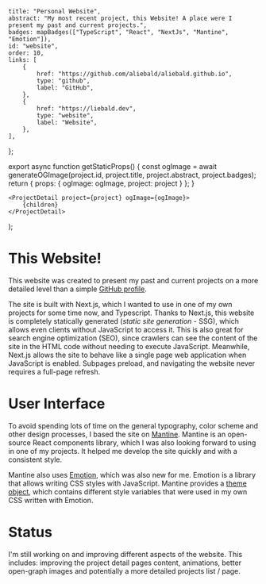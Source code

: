 	title: "Personal Website",
	abstract: "My most recent project, this Website! A place were I present my past and current projects.",
	badges: mapBadges(["TypeScript", "React", "NextJs", "Mantine", "Emotion"]),
	id: "website",
	order: 10,
	links: [
		{
			href: "https://github.com/aliebald/aliebald.github.io",
			type: "github",
			label: "GitHub",
		},
		{
			href: "https://liebald.dev",
			type: "website",
			label: "Website",
		},
	],
};


export async function getStaticProps() {
	const ogImage = await generateOGImage(project.id, project.title, project.abstract, project.badges);
	return { props: { ogImage: ogImage, project: project } };
}

	<ProjectDetail project={project} ogImage={ogImage}>
		{children}
	</ProjectDetail>
);

# This Website!

This website was created to present my past and current projects on a more detailed level than a simple [GitHub profile](https://github.com/aliebald).

The site is built with Next.js, which I wanted to use in one of my own projects for some time now, and Typescript.
Thanks to Next.js, this website is completely statically generated (_static site generation_ - SSG), which allows even clients without JavaScript to access it.
This is also great for search engine optimization (SEO), since crawlers can see the content of the site in the HTML code without needing to execute JavaScript.
Meanwhile, Next.js allows the site to behave like a single page web application when JavaScript is enabled. Subpages preload, and navigating the website never requires a full-page refresh.

# User Interface

To avoid spending lots of time on the general typography, color scheme and other design processes, I based the site on [Mantine](https://mantine.dev).
Mantine is an open-source React components library, which I was also looking forward to using in one of my projects.
It helped me develop the site quickly and with a consistent style.

Mantine also uses [Emotion](https://emotion.sh), which was also new for me.
Emotion is a library that allows writing CSS styles with JavaScript.
Mantine provides a [theme object](https://mantine.dev/theming/theme-object), which contains different style variables that were used in my own CSS written with Emotion.

# Status

I'm still working on and improving different aspects of the website.
This includes: improving the project detail pages content, animations, better open-graph images and potentially a more detailed projects list / page.

<UnderConstruction />
